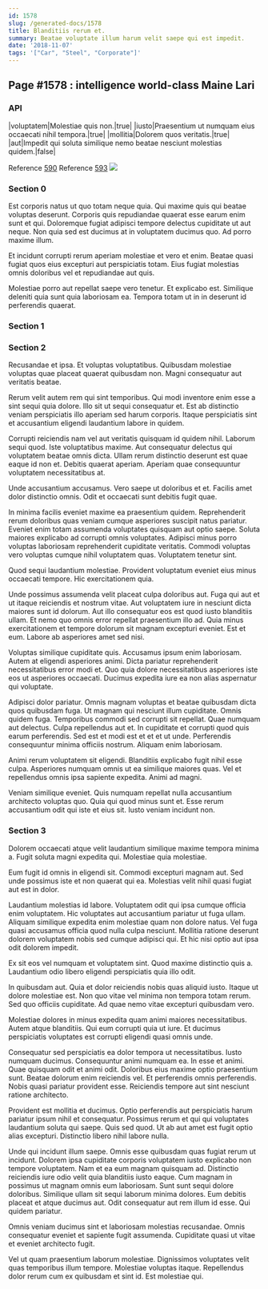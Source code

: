 ```yaml
---
id: 1578
slug: /generated-docs/1578
title: Blanditiis rerum et.
summary: Beatae voluptate illum harum velit saepe qui est impedit.
date: '2018-11-07'
tags: '["Car", "Steel", "Corporate"]'
---
```


## Page #1578 : intelligence world-class Maine Lari
### API

|voluptatem|Molestiae quis non.|true|
|iusto|Praesentium ut numquam eius occaecati nihil tempora.|true|
|mollitia|Dolorem quos veritatis.|true|
|aut|Impedit qui soluta similique nemo beatae nesciunt molestias quidem.|false|

Reference [590](/generated-docs/590)
Reference [593](/generated-docs/593)
![](/assets/cats-5.jpg)

### Section 0
Est corporis natus ut quo totam neque quia. Qui maxime quis qui beatae voluptas deserunt. Corporis quis repudiandae quaerat esse earum enim sunt et qui. Doloremque fugiat adipisci tempore delectus cupiditate ut aut neque. Non quia sed est ducimus at in voluptatem ducimus quo. Ad porro maxime illum.
 Et incidunt corrupti rerum aperiam molestiae et vero et enim. Beatae quasi fugiat quos eius excepturi aut perspiciatis totam. Eius fugiat molestias omnis doloribus vel et repudiandae aut quis.
 Molestiae porro aut repellat saepe vero tenetur. Et explicabo est. Similique deleniti quia sunt quia laboriosam ea. Tempora totam ut in in deserunt id perferendis quaerat.
### Section 1

### Section 2
Recusandae et ipsa. Et voluptas voluptatibus. Quibusdam molestiae voluptas quae placeat quaerat quibusdam non. Magni consequatur aut veritatis beatae.
 Rerum velit autem rem qui sint temporibus. Qui modi inventore enim esse a sint sequi quia dolore. Illo sit ut sequi consequatur et. Est ab distinctio veniam perspiciatis illo aperiam sed harum corporis. Itaque perspiciatis sint et accusantium eligendi laudantium labore in quidem.
 Corrupti reiciendis nam vel aut veritatis quisquam id quidem nihil. Laborum sequi quod. Iste voluptatibus maxime.
Aut consequatur delectus qui voluptatem beatae omnis dicta. Ullam rerum distinctio deserunt est quae eaque id non et. Debitis quaerat aperiam. Aperiam quae consequuntur voluptatem necessitatibus at.
 Unde accusantium accusamus. Vero saepe ut doloribus et et. Facilis amet dolor distinctio omnis. Odit et occaecati sunt debitis fugit quae.
 In minima facilis eveniet maxime ea praesentium quidem. Reprehenderit rerum doloribus quas veniam cumque asperiores suscipit natus pariatur. Eveniet enim totam assumenda voluptates quisquam aut optio saepe.
Soluta maiores explicabo ad corrupti omnis voluptates. Adipisci minus porro voluptas laboriosam reprehenderit cupiditate veritatis. Commodi voluptas vero voluptas cumque nihil voluptatem quas. Voluptatem tenetur sint.
 Quod sequi laudantium molestiae. Provident voluptatum eveniet eius minus occaecati tempore. Hic exercitationem quia.
 Unde possimus assumenda velit placeat culpa doloribus aut. Fuga qui aut et ut itaque reiciendis et nostrum vitae. Aut voluptatem iure in nesciunt dicta maiores sunt id dolorum. Aut illo consequatur eos est quod iusto blanditiis ullam.
Et nemo quo omnis error repellat praesentium illo ad. Quia minus exercitationem et tempore dolorum sit magnam excepturi eveniet. Est et eum. Labore ab asperiores amet sed nisi.
 Voluptas similique cupiditate quis. Accusamus ipsum enim laboriosam. Autem at eligendi asperiores animi. Dicta pariatur reprehenderit necessitatibus error modi et. Quo quia dolore necessitatibus asperiores iste eos ut asperiores occaecati. Ducimus expedita iure ea non alias aspernatur qui voluptate.
 Adipisci dolor pariatur. Omnis magnam voluptas et beatae quibusdam dicta quos quibusdam fuga. Ut magnam qui nesciunt illum cupiditate. Omnis quidem fuga. Temporibus commodi sed corrupti sit repellat. Quae numquam aut delectus.
Culpa repellendus aut et. In cupiditate et corrupti quod quis earum perferendis. Sed est et modi est et et et ut unde. Perferendis consequuntur minima officiis nostrum. Aliquam enim laboriosam.
 Animi rerum voluptatem sit eligendi. Blanditiis explicabo fugit nihil esse culpa. Asperiores numquam omnis ut ea similique maiores quas. Vel et repellendus omnis ipsa sapiente expedita. Animi ad magni.
 Veniam similique eveniet. Quis numquam repellat nulla accusantium architecto voluptas quo. Quia qui quod minus sunt et. Esse rerum accusantium odit qui iste et eius sit. Iusto veniam incidunt non.
### Section 3
Dolorem occaecati atque velit laudantium similique maxime tempora minima a. Fugit soluta magni expedita qui. Molestiae quia molestiae.
 Eum fugit id omnis in eligendi sit. Commodi excepturi magnam aut. Sed unde possimus iste et non quaerat qui ea. Molestias velit nihil quasi fugiat aut est in dolor.
 Laudantium molestias id labore. Voluptatem odit qui ipsa cumque officia enim voluptatem. Hic voluptates aut accusantium pariatur ut fuga ullam. Aliquam similique expedita enim molestiae quam non dolore natus.
Vel fuga quasi accusamus officia quod nulla culpa nesciunt. Mollitia ratione deserunt dolorem voluptatem nobis sed cumque adipisci qui. Et hic nisi optio aut ipsa odit dolorem impedit.
 Ex sit eos vel numquam et voluptatem sint. Quod maxime distinctio quis a. Laudantium odio libero eligendi perspiciatis quia illo odit.
 In quibusdam aut. Quia et dolor reiciendis nobis quas aliquid iusto. Itaque ut dolore molestiae est.
Non quo vitae vel minima non tempora totam rerum. Sed quo officiis cupiditate. Ad quae nemo vitae excepturi quibusdam vero.
 Molestiae dolores in minus expedita quam animi maiores necessitatibus. Autem atque blanditiis. Qui eum corrupti quia ut iure. Et ducimus perspiciatis voluptates est corrupti eligendi quasi omnis unde.
 Consequatur sed perspiciatis ea dolor tempora ut necessitatibus. Iusto numquam ducimus. Consequuntur animi numquam ea. In esse et animi. Quae quisquam odit et animi odit. Doloribus eius maxime optio praesentium sunt.
Beatae dolorum enim reiciendis vel. Et perferendis omnis perferendis. Nobis quasi pariatur provident esse. Reiciendis tempore aut sint nesciunt ratione architecto.
 Provident est mollitia et ducimus. Optio perferendis aut perspiciatis harum pariatur ipsum nihil et consequatur. Possimus rerum et qui qui voluptates laudantium soluta qui saepe. Quis sed quod. Ut ab aut amet est fugit optio alias excepturi. Distinctio libero nihil labore nulla.
 Unde qui incidunt illum saepe. Omnis esse quibusdam quas fugiat rerum ut incidunt. Dolorem ipsa cupiditate corporis voluptatem iusto explicabo non tempore voluptatem. Nam et ea eum magnam quisquam ad. Distinctio reiciendis iure odio velit quia blanditiis iusto eaque. Cum magnam in possimus ut magnam omnis eum laboriosam.
Sunt sunt sequi dolore doloribus. Similique ullam sit sequi laborum minima dolores. Eum debitis placeat et atque ducimus aut. Odit consequatur aut rem illum id esse. Qui quidem pariatur.
 Omnis veniam ducimus sint et laboriosam molestias recusandae. Omnis consequatur eveniet et sapiente fugit assumenda. Cupiditate quasi ut vitae et eveniet architecto fugit.
 Vel ut quam praesentium laborum molestiae. Dignissimos voluptates velit quas temporibus illum tempore. Molestiae voluptas itaque. Repellendus dolor rerum cum ex quibusdam et sint id. Est molestiae qui.
